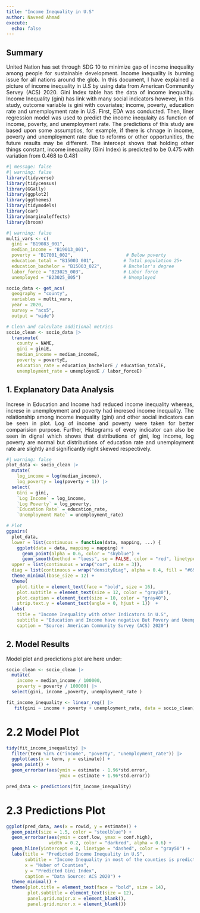 ```yaml
---
title: "Income Inequality in U.S"
author: Naveed Ahmad
execute: 
  echo: false
---
```


## Summary
<div style="text-align: justify;"> United Nation has set through SDG 10 to minimize gap of income inequality among people for sustainable development. Income inequality is burning issue for all nations around the glob. In this document, I have explained a picture of income inequality in U.S by using data from American Community Servey (ACS) 2020. Gini Index table has the data of income inequality.
Income Inequality (gini) has link with many social indicators however, in this study, outcome variable is gini with covariates; income, poverty, education rate and umemployment rate in U.S. First, EDA was conducted. Then, liner regression model was used to predict the income inequlaity as function of income, poverty, and unemployment rate. The predictions of this study are based upon some assumptios, for example, if there is chnage in income, poverty and unemployment rate due to reforms or other opportunities, the future results may be different. The intercept shows that holding other things constant, income inequality (Gini Index) is predicted to be 0.475 with variation from 0.468 to 0.481</div>

```r
#| message: false
#| warning: false
library(tidyverse)
library(tidycensus)
library(GGally)
library(ggplot2)
library(ggthemes)
library(tidymodels)
library(car)
library(marginaleffects)
library(broom)
```

```r
#| warning: false
multi_vars <- c(
  gini = "B19083_001",
  median_income = "B19013_001",
  poverty = "B17001_002",                    # Below poverty
  education_total = "B15003_001",           # Total population 25+
  education_bachelor = "B15003_022",        # Bachelor's degree
  labor_force = "B23025_003",               # Labor force
  unemployed = "B23025_005")                # Unemployed

socio_data <- get_acs(
  geography = "county",
  variables = multi_vars,
  year = 2020,
  survey = "acs5",
  output = "wide")

# Clean and calculate additional metrics
socio_clean <- socio_data |>
  transmute(
    county = NAME,
    gini = giniE,
    median_income = median_incomeE,
    poverty = povertyE,
    education_rate = education_bachelorE / education_totalE,
    unemployment_rate = unemployedE / labor_forceE)
```

## 1. Explanatory Data Analysis
<div style="text-align: justify;">Increse in Education and Income had reduced income inequality whereas, increse in unemployment and poverty had incresed income inequality. The relationship among income inequality (gini) and other social indicators can be seen in plot. Log of income and poverty were taken for better comparision purpose. Further, Histograms of every indicator can also be seen in dignal which shows that distributions of gini, log income, log poverty are normal but distributions of education rate and unemployment rate are slightly and significantly right skewed respectively.</div>


```r
#| warning: false
plot_data <- socio_clean |>
  mutate(
    log_income = log(median_income),
    log_poverty = log(poverty + 1)) |>
  select(
    Gini = gini,
    `Log Income` = log_income,
    `Log Poverty` = log_poverty,
    `Education Rate` = education_rate,
    `Unemployment Rate` = unemployment_rate)

# Plot
ggpairs(
  plot_data,
  lower = list(continuous = function(data, mapping, ...) {
    ggplot(data = data, mapping = mapping) +
      geom_point(alpha = 0.6, color = "skyblue") +
      geom_smooth(method = "loess", se = FALSE, color = "red", linetype = "dashed", size = 0.5)}),
  upper = list(continuous = wrap("cor", size = 3)),
  diag = list(continuous = wrap("densityDiag", alpha = 0.4, fill = "#69b3a2"))) +
  theme_minimal(base_size = 12) +
  theme(
    plot.title = element_text(face = "bold", size = 16),
    plot.subtitle = element_text(size = 12, color = "gray30"),
    plot.caption = element_text(size = 10, color = "gray40"),
    strip.text.y = element_text(angle = 0, hjust = 1))  +
  labs(
    title = "Income Inequality with other Indicators in U.S",
    subtitle = "Education and Income have negative But Povery and Unemployment have positive relationship with Income Inequality",
    caption = "Source: American Community Survey (ACS) 2020")
```

## 2.  Model Results
Model plot and predictions plot are here under:
```r
socio_clean <- socio_clean |>
  mutate(
    income = median_income / 100000,
    poverty = poverty / 100000) |>
  select(gini, income ,poverty, unemployment_rate )
```

```r
fit_income_inequality <- linear_reg() |> 
   fit(gini ~ income + poverty + unemployment_rate, data = socio_clean)
```

# 2.2 Model Plot
```r
tidy(fit_income_inequality) |>
  filter(term %in% c("income", "poverty", "unemployment_rate")) |>
  ggplot(aes(x = term, y = estimate)) +
  geom_point() +
  geom_errorbar(aes(ymin = estimate - 1.96*std.error, 
                    ymax = estimate + 1.96*std.error))
```
```r
pred_data <- predictions(fit_income_inequality)
```

# 2.3 Predictions Plot
```r
ggplot(pred_data, aes(x = rowid, y = estimate)) +
  geom_point(size = 1.5, color = "steelblue") +
  geom_errorbar(aes(ymin = conf.low, ymax = conf.high), 
                width = 0.2, color = "darkred", alpha = 0.6) +
  geom_hline(yintercept = 0, linetype = "dashed", color = "gray50") +
  labs(title = "Predicted Income Inequality in U.S",
       subtitle = "Income Inequality in most of the counties is predicted between 0.4 to 0.5",
       x = "Nuber of Counties",
       y = "Predicted Gini Index",
       caption = "Data Source: ACS 2020") +
  theme_minimal() +
  theme(plot.title = element_text(face = "bold", size = 14),
        plot.subtitle = element_text(size = 12),
        panel.grid.major.x = element_blank(),
        panel.grid.minor.x = element_blank())
```

